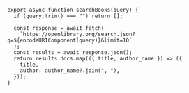 ```tsx
export async function searchBooks(query) {
  if (query.trim() === "") return [];

  const response = await fetch(
    `https://openlibrary.org/search.json?q=${encodeURIComponent(query)}&limit=10`
  );
  const results = await response.json();
  return results.docs.map(({ title, author_name }) => ({
    title,
    author: author_name?.join(", "),
  }));
}
```
